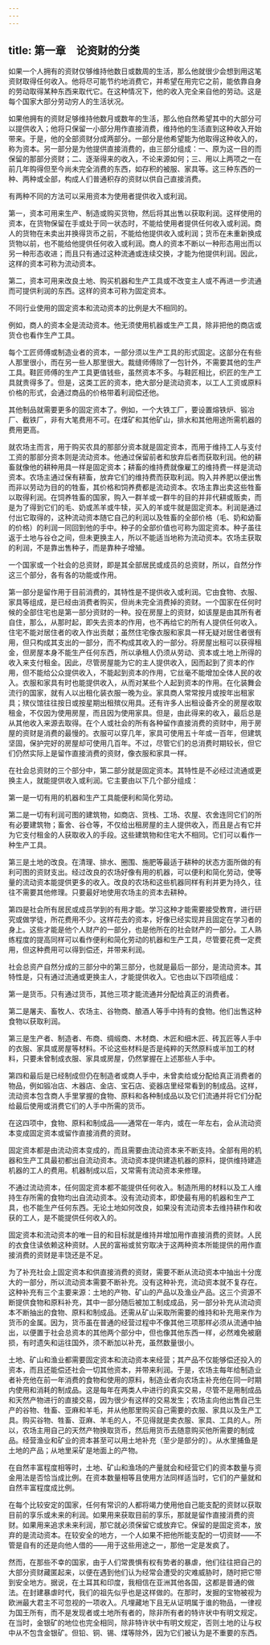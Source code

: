 ```yaml
---
---
---
```

title: 第一章　论资财的分类
---

如果一个人拥有的资财仅够维持他数日或数周的生活，那么他就很少会想到用这笔资财取得任何收入。他将尽可能节约地消费它，并希望在用完它之前，能依靠自身的劳动取得某种东西来取代它。在这种情况下，他的收入完全来自他的劳动。这是每个国家大部分劳动穷人的生活状况。

如果他拥有的资财足够维持他数月或数年的生活，那么他自然希望其中的大部分可以提供收入；他将只保留一小部分用作直接消费，维持他的生活直到这种收入开始带来。于是，他的全部资财分成两部分。一部分是他希望能为他取得这种收入的，称为资本。另一部分是为他提供直接消费的，由三部分组成：一、原为这一目的而保留的那部分资财；二、逐渐得来的收入，不论来源如何；三、用以上两项之一在前几年购得但至今尚未完全消费的东西，如存积的被服、家具等。这三种东西的一种、两种或全部，构成人们普通积存的资财以供自己直接消费。

有两种不同的方法可以采用资本为使用者提供收入或利润。

第一，资本可用来生产、制造或购买货物，然后将其出售以获取利润。这样使用的资本，在货物保留在手或处于同一状态时，不能给使用者提供任何收入或利润。商人的货物在未卖出并换得货币之前，不能给他提供收入或利润；货币在未重新换成货物以前，也不能给他提供任何收入或利润。商人的资本不断以一种形态用出而以另一种形态收进；而且只有通过这种流通或连续交换，才能为他提供利润。因此，这样的资本可称为流动资本。

第二，资本可用来改良土地、购买机器和生产工具或不改变主人或不再进一步流通而可提供利润的东西。这样的资本可称为固定资本。

不同行业使用的固定资本和流动资本的比例是大不相同的。

例如，商人的资本全是流动资本。他无须使用机器或生产工具，除非把他的商店或货仓也看作生产工具。

每个工匠师傅或制造业者的资本，一部分须以生产工具的形式固定。这部分在有些人那里很小，而在另一些人那里很大。裁缝师傅除了一包针外，不需要其他的生产工具。鞋匠师傅的生产工具更值钱些，虽然资本不多。与鞋匠相比，织匠的生产工具就贵得多了。但是，这类工匠的资本，绝大部分是流动资本，以工人工资或原料价格的形式，会通过商品的价格带着利润偿还他。

其他制品就需要更多的固定资本了。例如，一个大铁工厂，要设置熔铁炉、锻冶厂、截铁厂，非有大笔费用不可。在煤矿和其他矿山，排水和其他用途所需机器的费用更高。

就农场主而言，用于购买农具的那部分资本就是固定资本，而用于维持工人与支付工资的那部分资本则是流动资本。他通过保留前者和放弃后者而获取利润。他的耕畜就像他的耕种用具一样是固定资本；耕畜的维持费就像雇工的维持费一样是流动资本。农场主通过保有耕畜，放弃它们的维持费而获取利润。购入并养肥以便出售而非以劳动为目的的牲畜，其价格和饲养费都是流动资本。农场主靠出卖这些牲畜以取得利润。在饲养牲畜的国家，购入一群羊或一群牛的目的并非代耕或贩卖，而是为了得到它们的毛、奶或羔羊或牛犊，买入的羊或牛就是固定资本。利润是通过付出它取得的，这种流动资本随它自己的利润以及牲畜的全部价格（毛、奶和幼畜的价格）的利润一同回到他的手中。种子的全部价值也可称为固定资本。种子虽往返于土地与谷仓之间，但未更换主人，所以不能适当地称为流动资本。农场主获取的利润，不是靠出售种子，而是靠种子增殖。

一个国家或一个社会的总资财，即是其全部居民或成员的总资财，所以，自然分作这三个部分，各有各的功能或作用。

第一部分是留作用于目前消费的，其特性是不提供收入或利润。它由食物、衣服、家具等组成，是已经由消费者购买，但尚未完全消费掉的资财。一个国家在任何时候的全部住宅也是第一部分资财的一种。投在房屋上的资财，如该屋是由其所有者自住，那么，从那时起，即失去资本的作用，也不再给它的所有人提供任何收入。住宅不能对居住者的收入作出贡献；虽然住宅像衣服和家具一样无疑对居住者很有用，但只构成其支出的一部分，而不构成其收入的一部分。将房屋出租可以获得租金，但房屋本身不能生产任何东西，所以承租人仍须从劳动、资本或土地上所得的收入来支付租金。因此，尽管房屋能为它的主人提供收入，因而起到了资本的作用，但不能给公众提供收入，不能起到资本的作用，它丝毫不能增加全体人民的收入。衣服和家具有时也能提供收入，从而对某些个人起到资本的作用。在化装舞会流行的国家，就有人以出租化装衣服一晚为业。家具商人常常按月或按年出租家具；殡仪馆往往按日或按星期出租殡仪用具。还有许多人出租设备齐全的房屋收取租金，不仅因为使用房屋，而且因为使用家具。但是，由此得来的收入，最后总是从其他收入来源去取得。在个人或社会的所有各种留作直接消费的资财中，用于房屋的资财是消费的最慢的。衣服可以穿几年，家具可使用五十年或一百年，但建筑坚固，保护完好的房屋却可使用几百年。不过，尽管它们的总消费时期较长，但它们仍然实际上是留作直接消费的资财，像衣服和家具一样。

在社会总资财的三个部分中，第二部分就是固定资本。其特性是不必经过流通或更换主人，就能提供收入或利润。它主要由以下几个部分组成：

第一是一切有用的机器和生产工具能便利和简化劳动。

第二是一切有利润可图的建筑物，如商店、货栈、工场、农屋、农舍连同它们的所有必要建筑物；畜舍、谷仓等，不仅给出租房屋的主人提供收入，而且是占有它并为它支付租金的人获取收入的手段。这些建筑物和住宅大不相同。它们可以看作一种生产工具。

第三是土地的改良。在清理、排水、圈围、施肥等最适于耕种的状态方面所做的有利可图的资财支出。经过改良的农场好像有用的机器，可以便利和简化劳动，使等量的流动资本能提供更多的收入。改良的农场和这些机器同样有利并更为持久，往往不需要其他修理。只要最好地使用农场主的资本去耕种。

第四是社会所有居民或成员学到的有用才能。学习这种才能需要接受教育，进行研究或做学徒，所花费用不少。这样花去的资本，好像已经实现并且固定在学习者的身上。这些才能是他个人财产的一部分，也是他所在的社会财产的一部分。工人熟练程度的提高同样可以看作便利和简化劳动的机器和生产工具，尽管要花费一定费用，但这种费用可以得到偿还，并带来利润。

社会总资产自然分成的三部分中的第三部分，也就是最后一部分，是流动资本。其特性是，只有通过流通或更换主人，才能提供收入。它也由以下四项组成：

第一是货币。只有通过货币，其他三项才能流通并分配给真正的消费者。

第二是屠夫、畜牧人、农场主、谷物商、酿酒人等手中持有的食物。他们出售这种食物以获取利润。

第三是生产者、制造者、布商、绸缎商、木材商、木匠和细木匠、砖瓦匠等人手中的衣服、家具或房屋等材料。不论这些材料是否是纯粹的天然原料或半加工的材料，只要未曾制成衣服、家具或房屋，仍然掌握在上述那些人手中。

第四和最后是已经制成但仍在制造者或商人手中，未曾卖给或分配给真正消费者的物品，例如锻冶店、木器店、金店、宝石店、瓷器店里经常看到的制成品。这样，流动资本包含商人手里掌握的食物、原料和各种制成品以及它们流通并将它们分配给最后使用或消费它们的人手中所需的货币。

在这四项中，食物、原料和制成品——通常在一年内，或在一年左右，会从流动资本变成固定资本或留作直接消费的资财。

固定资本都是由流动资本变成的，而且需要由流动资本来不断支持。全部有用的机器和生产工具最初都出自流动资本。流动资本提供建造机器的原料，提供维持建造机器的工人的费用。机器制成以后，又常需有流动资本来修理。

不通过流动资本，任何固定资本都不能提供任何收入。制造所用的材料以及工人维持生存所需的食物均出自流动资本。没有流动资本，即使最有用的机器和生产工具，也不能生产任何东西。无论土地如何改良，如果没有流动资本去维持耕作和收获的工人，是不能提供任何收入的。

固定资本和流动资本的唯一目的和目标就是维持并增加用作直接消费的资财。人民的衣食住读依赖这种资财。人民的富裕或贫穷取决于这两种资本所能提供的用作直接消费的资财是丰饶还是不足。

为了补充社会上固定资本和供直接消费的资财，需要不断从流动资本中抽出十分庞大的一部分，所以流动资本需要不断补充。没有这种补充，流动资本就不复存在。这种补充有三个主要来源：土地的产物、矿山的产品以及渔业产品。这三个资源不断提供食物和原料补充，其中一部分随后被加工制成成品，另一部分补充从流动资本不断抽出的食物、原料和制成品。还需从矿山采取所需要的维持和补充用来作为货币的金属。因为，货币虽在普通的经营过程中不像其他三项那样必须从流通中抽出，以便置于社会总资本的其他两个部分中，但也像其他东西一样，必然难免被磨损，有时遗失和运往国外，须不断加以补充，虽然数量很小。

土地、矿山和渔业都需要固定资本和流动资本来经营；其产品不仅能够偿还投入的资本，而且还能偿还社会一切其他资本，并带来利润。于是，农场主每年给制造业者补充他在前一年消费的食物和使用的原料，制造业者向农场主补充他在同一时期内使用和消耗的制成品。这是每年在两类人中进行的真实交易，尽管不是用制成品和天然产物进行的直接交易，因为很少有这样的交易发生；农场主向他出售自己生产的谷物、牲畜、亚麻和羊毛，并从他那里购买自己需要的衣服、家具以及生产工具。购买谷物、牲畜、亚麻、羊毛的人，不见得就是卖衣服、家具、工具的人。所以，农场主用自己的天然产物换取货币，然后用货币去随意购买他所需要的制成品。经营渔业和矿业的资本甚至可以用土地补充（至少是部分的）。从水里捕鱼是土地的产品；从地里采矿是地面上的产物。

在自然丰富程度相等时，土地、矿山和渔场的产量就会和经营它们的资本数量与资金用法是否恰当成比例。在资本数量相等且使用方法同样适当时，它们的产量就和自然丰富程度成比例。

在每个比较安定的国家，任何有常识的人都将竭力使用他自己能支配的资财以获取目前的享乐或未来的利润。如果用来获取目前的享乐，那就是留作直接消费的资财。如果用来追求未来利润，那它就必须保留它或放弃它。保留的是固定资本，放弃的是流动资本。在较安全的地方，一个人如果不把他所能支配的一切资财——不管是自有的还是向他人借的——用于这些用途之一，那他一定是发疯了。

然而，在那些不幸的国家，由于人们常畏惧有权有势者的暴虐，他们往往把自己的大部分资财藏匿起来，以便在遇到他们认为经常会遭受的灾难威胁时，随时把它带到安全地方。据说，在土耳其和印度，我相信在亚洲其他各国，这都是普通的做法。在封建暴虐时代，我们的祖先似乎也是这样做的。在那时，发掘的宝物被视为欧洲最大君主不可忽视的一项收入。凡埋藏地下且无从证明属于谁的物品，一律视为国王所有，而不是发现者或土地所有者的，除非所有者的特许状中有明文规定。在当时，金银矿的地位也完全相同，除非特许状中有明文规定，否则土地的让与权中从不包含金银矿。但铅、铜、锡、煤等除外，因为它们被认为是不重要的东西。